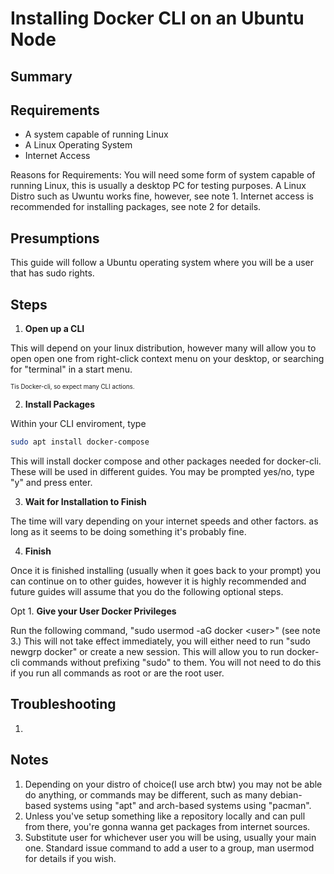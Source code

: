 # Installing Docker CLI on an Ubuntu Node

## Summary

## Requirements

- A system capable of running Linux
- A Linux Operating System
- Internet Access

Reasons for Requirements:
You will need some form of system capable of running Linux, this is usually a desktop PC for testing purposes.
A Linux Distro such as Uwuntu works fine, however, see note 1.
Internet access is recommended for installing packages, see note 2 for details.

## Presumptions

This guide will follow a Ubuntu operating system where you will be a user that has sudo rights.

## Steps

1. **Open up a CLI**

This will depend on your linux distribution, however many will allow you to open open one from right-click context menu on your desktop, or searching for "terminal" in a start menu.

<sub><sup>Tis Docker-cli, so expect many CLI actions.</sup></sub>

2. **Install Packages**

Within your CLI enviroment, type 
```bash copy
sudo apt install docker-compose
```
This will install docker compose and other packages needed for docker-cli. These will be used in different guides.
You may be prompted yes/no, type "y" and press enter.

3. **Wait for Installation to Finish**

The time will vary depending on your internet speeds and other factors. as long as it seems to be doing something it's probably fine.

4. **Finish**

Once it is finished installing (usually when it goes back to your prompt) you can continue on to other guides, however it is highly recommended and future guides will assume that you do the following optional steps.

Opt 1. **Give your User Docker Privileges**

Run the following command, "sudo usermod -aG docker \<user>" (see note 3.)
This will not take effect immediately, you will either need to run "sudo newgrp docker" or create a new session.
This will allow you to run docker-cli commands without prefixing "sudo" to them.
You will not need to do this if you run all commands as root or are the root user.

## Troubleshooting

1.

## Notes
1. Depending on your distro of choice(I use arch btw) you may not be able do anything, or commands may be different, such as many debian-based systems using "apt" and arch-based systems using "pacman".
2. Unless you've setup something like a repository locally and can pull from there, you're gonna wanna get packages from internet sources.
3. Substitute user for whichever user you will be using, usually your main one. Standard issue command to add a user to a group, man usermod for details if you wish.